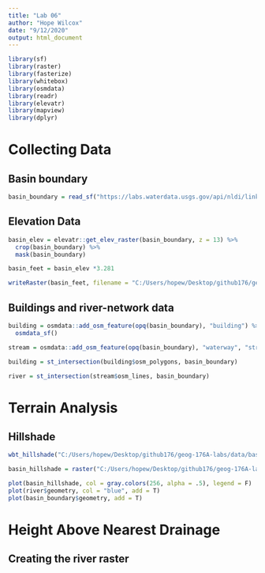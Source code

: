 ```yaml
---
title: "Lab 06"
author: "Hope Wilcox"
date: "9/12/2020"
output: html_document
---
```


```r
library(sf)
library(raster)
library(fasterize)
library(whitebox)
library(osmdata)
library(readr)
library(elevatr)
library(mapview)
library(dplyr)
```



# Collecting Data

## Basin boundary
```r
basin_boundary = read_sf("https://labs.waterdata.usgs.gov/api/nldi/linked-data/nwissite/USGS-11119750/basin")
```

## Elevation Data
```r
basin_elev = elevatr::get_elev_raster(basin_boundary, z = 13) %>%
  crop(basin_boundary) %>% 
  mask(basin_boundary) 

basin_feet = basin_elev *3.281

writeRaster(basin_feet, filename = "C:/Users/hopew/Desktop/github176/geog-176A-labs/data/basin_elevation_ft.tif", overwrite = T)

```


## Buildings and river-network data
```r
building = osmdata::add_osm_feature(opq(basin_boundary), "building") %>% 
  osmdata_sf()

stream = osmdata::add_osm_feature(opq(basin_boundary), "waterway", "stream") %>% osmdata_sf()

```

```r
building = st_intersection(building$osm_polygons, basin_boundary)

river = st_intersection(stream$osm_lines, basin_boundary)
```

# Terrain Analysis
## Hillshade
```r
wbt_hillshade("C:/Users/hopew/Desktop/github176/geog-176A-labs/data/basin_elevation_ft.tif", "C:/Users/hopew/Desktop/github176/geog-176A-labs/data/basin_hillshade.tif")

basin_hillshade = raster("C:/Users/hopew/Desktop/github176/geog-176A-labs/data/basin_hillshade.tif")

plot(basin_hillshade, col = gray.colors(256, alpha = .5), legend = F)
plot(river$geometry, col = "blue", add = T)
plot(basin_boundary$geometry, add = T)

```

# Height Above Nearest Drainage

## Creating the river raster
